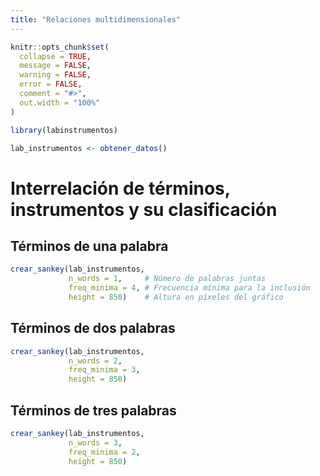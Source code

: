 ```yaml
---
title: "Relaciones multidimensionales"
---
```


```r
knitr::opts_chunk$set(
  collapse = TRUE,
  message = FALSE,
  warning = FALSE,
  error = FALSE,
  comment = "#>",
  out.width = "100%"
)
```

```r
library(labinstrumentos)

lab_instrumentos <- obtener_datos()
```

# Interrelación de términos, instrumentos y su clasificación

## Términos de una palabra

```r
crear_sankey(lab_instrumentos,
             n_words = 1,     # Número de palabras juntas
             freq_minima = 4, # Frecuencia mínima para la inclusión
             height = 850)    # Altura en píxeles del gráfico
```

## Términos de dos palabras

```r
crear_sankey(lab_instrumentos,
             n_words = 2, 
             freq_minima = 3,
             height = 850)
```

## Términos de tres palabras

```r
crear_sankey(lab_instrumentos,
             n_words = 3, 
             freq_minima = 2, 
             height = 850)
```
